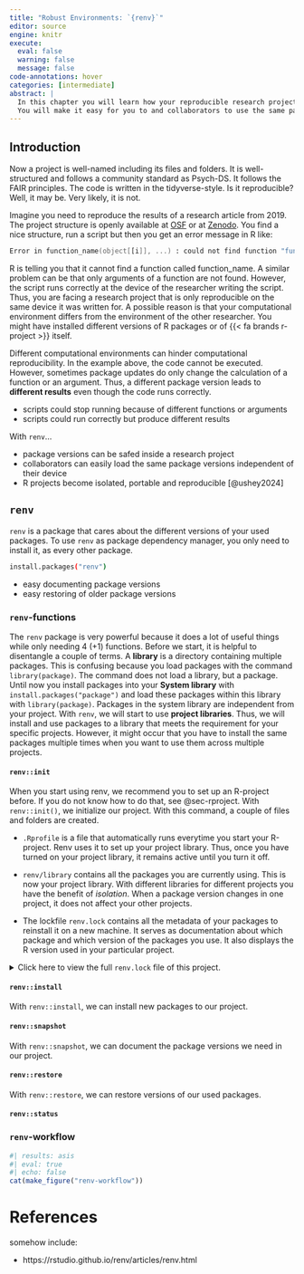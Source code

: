 ```yaml
---
title: "Robust Environments: `{renv}`"
editor: source
engine: knitr
execute:
  eval: false
  warning: false
  message: false
code-annotations: hover
categories: [intermediate]
abstract: |
  In this chapter you will learn how your reproducible research project becomes robust against different package versions.
  You will make it easy for you to and collaborators to use the same package versions in your joint project.
---
```


## Introduction

Now a project is well-named including its files and folders.
It is well-structured and follows a community standard as Psych-DS.
It follows the FAIR principles.
The code is written in the tidyverse-style.
Is it reproducible?
Well, it may be.
Very likely, it is not.

Imagine you need to reproduce the results of a research article from 2019.
The project structure is openly available at [OSF](https://osf.io/) or at [Zenodo](https://zenodo.org/).
You find a nice structure, run a script but then you get an error message in R like:

```zsh
Error in function_name(object[[i]], ...) : could not find function "function_name"
```

R is telling you that it cannot find a function called function_name.
A similar problem can be that only arguments of a function are not found.
However, the script runs correctly at the device of the researcher writing the script.
Thus, you are facing a research project that is only reproducible on the same device it was written for.
A possible reason is that your computational environment differs from the environment of the other researcher.
You might have installed different versions of R packages or of {{< fa brands r-project >}} itself.

::: {.callout-tip title="Computational environments" collapse="true"}

<!--# Introduction to computational environments if not done in a separate chapter -->

:::

Different computational environments can hinder computational reproducibility.
In the example above, the code cannot be executed.
However, sometimes package updates do only change the calculation of a function or an argument.
Thus, a different package version leads to **different results** even though the code runs correctly.

::: {.callout-important title="Problems of different computational environments"}

- scripts could stop running because of different functions or arguments
- scripts could run correctly but produce different results
:::

::: {.callout-tip title="How `renv` helps aligning computational environments"}

With `renv`...

- package versions can be safed inside a research project
- collaborators can easily load the same package versions independent of their device
- R projects become isolated, portable and reproducible [@ushey2024]
:::

<!--# What we will be able to do after this chapter -->

## `renv`

`renv` is a package that cares about the different versions of your used packages.
To use `renv` as package dependency manager, you only need to install it, as every other package.

```zsh
install.packages("renv")
```

::: {.callout-tip title="Benefits of `renv`"}
- easy documenting package versions
- easy restoring of older package versions
<!--# Is this callout-box redundant to the one above?-->
:::

### `renv`-functions

The `renv` package is very powerful because it does a lot of useful things while only needing 4 (+1) functions. 
Before we start, it is helpful to disentangle a couple of terms.
A **library** is a directory containing multiple packages.
This is confusing because you load packages with the command `library(package)`.
The command does not load a library, but a package.
Until now you install packages into your **System library** with `install.packages("package")` and load these packages within this library with `library(package)`.
Packages in the system library are independent from your project. 
With `renv`, we will start to use **project libraries**.
Thus, we will install and use packages to a library that meets the requirement for your specific projects.
However, it might occur that you have to install the same packages multiple times when you want to use them across multiple projects.

#### `renv::init`

When you start using renv, we recommend you to set up an R-project before.
If you do not know how to do that, see @sec-rproject.
With `renv::init()`, we initialize our project.
With this command, a couple of files and folders are created.

- `.Rprofile` is a file that automatically runs everytime you start your R-project.
Renv uses it to set up your project library.
Thus, once you have turned on your project library, it remains active until you turn it off.

- `renv/library` contains all the packages you are currently using.
This is now your project library.
With different libraries for different projects you have the benefit of *isolation*.
When a package version changes in one project, it does not affect your other projects.

- The lockfile `renv.lock` contains all the metadata of your packages to reinstall it on a new machine.
It serves as documentation about which package and which version of the packages you use.
It also displays the R version used in your particular project.

<details>
<summary>Click here to view the full `renv.lock` file of this project.</summary>
```json
#| file: renv.lock
#| code-line-numbers: true
```
</details>

#### `renv::install`

With `renv::install`, we can install new packages to our project.

#### `renv::snapshot`

With `renv::snapshot`, we can document the package versions we need in our project.

#### `renv::restore`

With `renv::restore`, we can restore versions of our used packages.

#### `renv::status`

### `renv`-workflow

```r
#| results: asis
#| eval: true
#| echo: false
cat(make_figure("renv-workflow"))
```

<!--# Insert a figure of a renv-workflow -->

# References

somehow include:

- https://rstudio.github.io/renv/articles/renv.html
